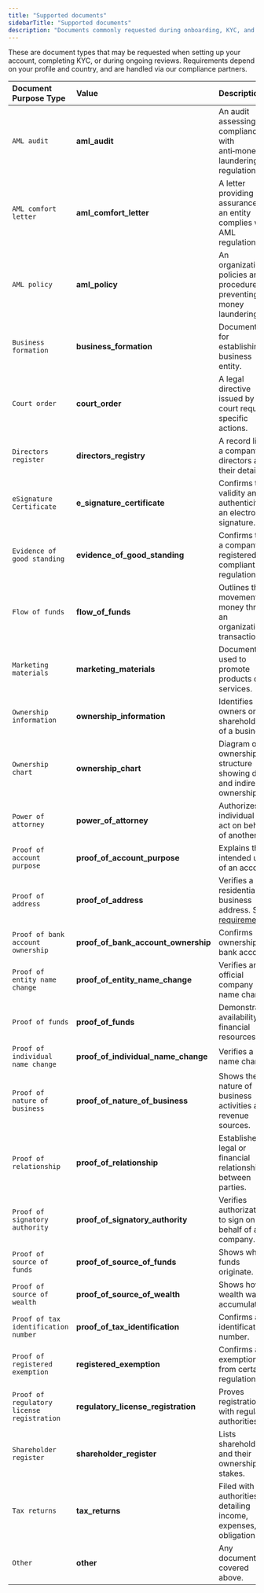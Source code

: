 ```yaml
---
title: "Supported documents"
sidebarTitle: "Supported documents"
description: "Documents commonly requested during onboarding, KYC, and compliance reviews"
---
```


These are document types that may be requested when setting up your account, completing KYC, or during ongoing reviews. Requirements depend on your profile and country, and are handled via our compliance partners.

| Document Purpose Type | Value | Description |
| :-- | :-- | :-- |
| `AML audit` | **aml_audit** | An audit assessing compliance with anti‑money laundering regulations. |
| `AML comfort letter` | **aml_comfort_letter** | A letter providing assurance that an entity complies with AML regulations. |
| `AML policy` | **aml_policy** | An organization’s policies and procedures for preventing money laundering. |
| `Business formation` | **business_formation** | Documentation for establishing a business entity. |
| `Court order` | **court_order** | A legal directive issued by a court requiring specific actions. |
| `Directors register` | **directors_registry** | A record listing a company’s directors and their details. |
| `eSignature Certificate` | **e_signature_certificate** | Confirms the validity and authenticity of an electronic signature. |
| `Evidence of good standing` | **evidence_of_good_standing** | Confirms that a company is registered and compliant with regulations. |
| `Flow of funds` | **flow_of_funds** | Outlines the movement of money through an organization or transaction. |
| `Marketing materials` | **marketing_materials** | Documents used to promote products or services. |
| `Ownership information` | **ownership_information** | Identifies owners or shareholders of a business. |
| `Ownership chart` | **ownership_chart** | Diagram of the ownership structure showing direct and indirect ownership. |
| `Power of attorney` | **power_of_attorney** | Authorizes an individual to act on behalf of another. |
| `Proof of account purpose` | **proof_of_account_purpose** | Explains the intended use of an account. |
| `Proof of address` | **proof_of_address** | Verifies a residential or business address. See [requirements](/proof-of-address-requirements). |
| `Proof of bank account ownership` | **proof_of_bank_account_ownership** | Confirms ownership of a bank account. |
| `Proof of entity name change` | **proof_of_entity_name_change** | Verifies an official company name change. |
| `Proof of funds` | **proof_of_funds** | Demonstrates availability of financial resources. |
| `Proof of individual name change` | **proof_of_individual_name_change** | Verifies a legal name change. |
| `Proof of nature of business` | **proof_of_nature_of_business** | Shows the nature of business activities and revenue sources. |
| `Proof of relationship` | **proof_of_relationship** | Establishes a legal or financial relationship between parties. |
| `Proof of signatory authority` | **proof_of_signatory_authority** | Verifies authorization to sign on behalf of a company. |
| `Proof of source of funds` | **proof_of_source_of_funds** | Shows where funds originate. |
| `Proof of source of wealth` | **proof_of_source_of_wealth** | Shows how wealth was accumulated. |
| `Proof of tax identification number` | **proof_of_tax_identification** | Confirms a tax identification number. |
| `Proof of registered exemption` | **registered_exemption** | Confirms an exemption from certain regulations. |
| `Proof of regulatory license registration` | **regulatory_license_registration** | Proves registration with regulatory authorities. |
| `Shareholder register` | **shareholder_register** | Lists shareholders and their ownership stakes. |
| `Tax returns` | **tax_returns** | Filed with tax authorities detailing income, expenses, and obligations. |
| `Other` | **other** | Any documents not covered above. |


